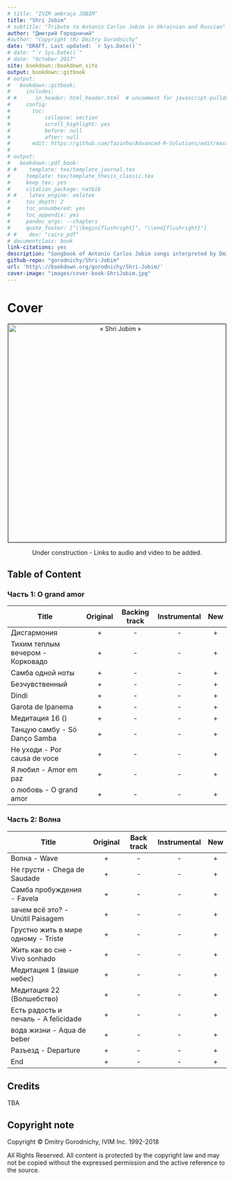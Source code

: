 ```yaml
--- 
# title: "IVIM ambraça JOBIM"
title: "Shri Jobim"
# subtitle: "Tribute to Antonio Carlos Jobim in Ukrainian and Russian"
author: "Дмитрий Городничий"
#author: "Copyright (R) Dmitry Gorodnichy"
date: "DRAFT. Last updated: `r Sys.Date()`"
# date: "`r Sys.Date()`"
# date: "October 2017"
site: bookdown::bookdown_site
output: bookdown::gitbook
# output:
#   bookdown::gitbook:
#     includes:
# #      in_header: html_header.html  # uncomment for javascript-pulldowns
#     config:
#       toc:
#           collapse: section
#           scroll_highlight: yes
#           before: null
#           after: null
#       edit: https://github.com/Tazinho/Advanced-R-Solutions/edit/master/%s
# 
# output:
#   bookdown::pdf_book:
# #    template: tex/template_journal.tex
#     template: tex/template_thesis_classic.tex
#     keep_tex: yes
#     citation_package: natbib
# #    latex_engine: xelatex
#     toc_depth: 2
#     toc_unnumbered: yes
#     toc_appendix: yes
#     pandoc_args: --chapters
#     quote_footer: ["\\begin{flushright}", "\\end{flushright}"]
# #    dev: "cairo_pdf"
# documentclass: book
link-citations: yes
description: "Songbook of Antonio Carlos Jobim songs interpreted by Dmitry Gorodnichy in Ukrainian and Russian, prepared using R"
github-repo: "gorodnichy/Shri-Jobim"
url: 'http\://bookdown.org/gorodnichy/Shri-Jobim/'
cover-image: "images/cover-book-ShriJobim.jpg"
---
```



<!-- # Introduction {-} -->

<!-- ### Ivim ambraça Jobim {-} -->

<!-- ### Cover{-} -->

<!-- Музыка: Antonio Carlos Jobim -->
<!-- Слова: ДГ -->



# Cover{-}

<center>

<!-- [.](images/cover-book-ShriJobim.jpg) -->

<img alt="« Shri Jobim »" border="1" height="500" src="images/cover-book-ShriJobim.jpg"  />
<!-- <br> -->
<!-- [Follow this album on Google+](https://plus.google.com/u/1/collection/Eg2aKE) -->


Under construction - Links to audio and video to be added.

</center>



<!-- [TOC] -->

<!-- # "Shri Jobim" (IVIM ambraça JOBIM) {#jobim} -->


## Table of Content {-}

### Часть 1: O grand amor{-}

Title | Original | Backing track |  Instrumental  | New
----- | :-------------: | :--------: | :------------: | :---: 
Дисгармония | + | - | - | + |
Тихим теплым вечером - Корковадо | + | - | - | + |
Самба одной ноты | + | - | - | + |
Безчувственный | + | - | - | + |
Dindi | + | - | - | + |
Garota de Ipanema | + | - | - | + |
Медитация 16 () | + | - | - | + 
Танцую самбу - Só Danço Sambа | + | - | - | + |
Не уходи - Por causa de voce  | + | - | - | + |
Я любил - Amor em paz  | + | - | - | + |
о любовь - O grand amor | + | - | - | + |




 
### Часть 2: Волна {-}
<!-- Title | Lyrics & Chords | Backing track |  Instrumental  | With voice | Live    -->
Title | Original | Back track |  Instrumental  | New
----- | :-------------: | :--------: | :------------: | :---: 
Волна - Wave | + | - | - | + 
Не грусти -  Chega de Saudade  | + | - | - | + 
Самба пробуждения - Favela| + | - | - | + 
зачем всё это? - Unútil Paisagem  | + | - | - | + 
Грустно жить в мире одному - Triste | + | - | - | + 
Жить как во сне - Vivo sonhado  | + | - | - | + 
Медитация 1 (выше небес) | + | - | - | + 
Медитация 22 (Волшебство) | + | - | - | + 
Есть радость и печаль - A felicidade | + | - | - | + 
вода жизни - Aqua de beber | + | - | - | + 
Разъезд - Departure | + | - | - | + 
End | + | - | - | + 



## Credits {-}

<!-- Prepared in R.  -->

TBA

## Copyright note {-}

Copyright &copy; Dmitry Gorodnichy, IVIM Inc. 1992-2018
        
All Rights Reserved. 
All content is protected by the copyright law and may not be copied
without the expressed permission and the active reference to the source.
        


<!-- # Comments {-} 
-->

<!-- TBA  -->

<!-- # Legal note {-} -->

<!-- IVIM respects the intellectual property rights of all content creators, whether their work is affiliated with our site or not. -->

<!-- If you have reason to suspect that your intellectual property rights have been infringed in any way that connects to our site, we strongly advise that you contact our copyright agent with a complaint as soon as possible. We take all violations of the Digital Millennium Copyright Act of 1998 extremely seriously. In order to ensure your complaint remains legitimate under the DMCA, please ensure your copyright complaint contains all of the following information: -->

<!-- A signature, electronic or physical, of an individual who has been authorized to represent you, the copyright holder; -->

<!-- Clear identification of the copyrighted item(s) in question, as well as identification of the work(s) infringing on the copyright holder's intellectual property rights; -->

<!-- Contact information for you, the copyright holder, that BookTwoLives.com can use to contact you, including your full name, telephone number, physical address and e-mail address; -->

<!-- A written letter stating that you, the copyright holder, "in good faith believes that the use of the material in the manner complained of is not authorized by the copyright owner, its agent or the law"; -->

<!-- A written letter stating that all of the information provided in the statement above is wholly accurate, and reaffirming that the writer of said letter has been legally authorized, under penalty of perjury, to represent you, the copyright holder. -->

<!-- Contacting Our Web Site -->

<!-- The statement of complaint that you provide us, containing all of the above information, should be sent to our Designated Copyright Agent. -->

<!-- PLEASE REMEMBER THAT IF YOU CHOOSE TO MISREPRESENT ANY OF THE DETAILS REGARDING AN ALLEGED COPYRIGHT INFRINGEMENT, YOU WILL BE SUBJECT TO SERIOUS CIVIL PENALTIES UNDER FEDERAL LAW, INCLUDING ANY MONETARY DAMAGES, COURT COSTS AND LAWYERS FEES ACCRUED BY US, AND ANY COPYRIGHT HOLDERS OR COPYRIGHT HOLDER'S LICENSEES WHO ARE INJURED IN ANY CAPACITY FOLLOWING OUR RELIANCE ON THE VERACITY OF YOUR REPRESENTATION. YOU COULD ALSO BE CRIMINALLY PROSECUTED FOR ACTS OF PERJURY. -->

<!-- Do not take anything outlined in this document as formal legal advice. For further information on the details required to lodge a formal DMCA notification, please refer to 17 U.S.C. 512(c)(3). -->
